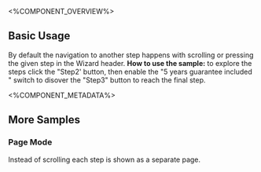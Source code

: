 
<%COMPONENT_OVERVIEW%>

## Basic Usage
By default the navigation to another step happens with scrolling or pressing the given step in the Wizard header.
<b>How to use the sample:</b> to explore the steps click the "Step2' button, then enable the "5 years guarantee included
" switch to disover the "Step3" button to reach the final step.

<Basic />

<%COMPONENT_METADATA%>

## More Samples

### Page Mode
Instead of scrolling each step is shown as a separate page.

<PageMode />